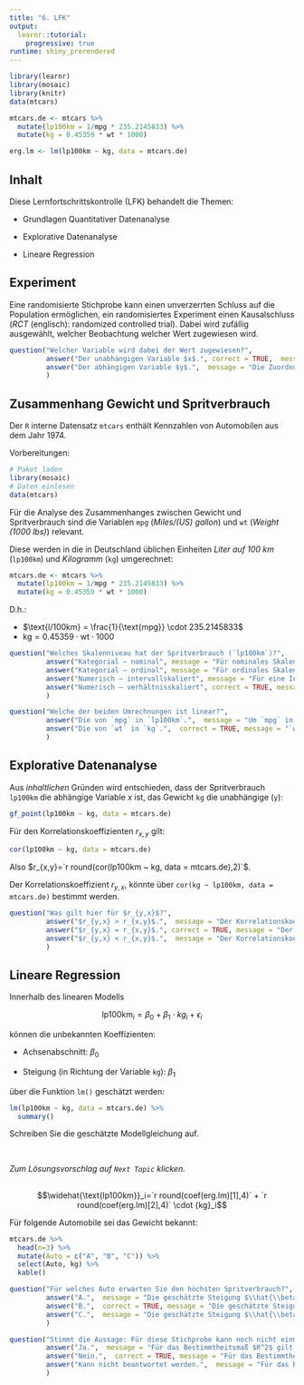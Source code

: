 ```yaml
---
title: "6. LFK"
output: 
  learnr::tutorial:
    progressive: true
runtime: shiny_prerendered
---
```



```r
library(learnr)
library(mosaic)
library(knitr)
data(mtcars)

mtcars.de <- mtcars %>%
  mutate(lp100km = 1/mpg * 235.2145833) %>%
  mutate(kg = 0.45359 * wt * 1000)

erg.lm <- lm(lp100km ~ kg, data = mtcars.de)
```

## Inhalt

Diese Lernfortschrittskontrolle (LFK) behandelt die Themen:

- Grundlagen Quantitativer Datenanalyse

- Explorative Datenanalyse

- Lineare Regression


## Experiment

Eine randomisierte Stichprobe kann einen unverzerrten Schluss auf die Population ermöglichen, ein randomisiertes Experiment einen Kausalschluss (*RCT* (englisch): randomized controlled trial). Dabei wird zufällig ausgewählt, welcher Beobachtung welcher Wert zugewiesen wird.

```r
question("Welcher Variable wird dabei der Wert zugewiesen?",
         answer("Der unabhängigen Variable $x$.", correct = TRUE,  message = "Die Zuordnung zur jeweiligen *Behandlung* erfolgt zufällig, da der Zusammenhang $x \\rightarrow y$ untersucht werden soll."), 
         answer("Der abhängigen Variable $y$.",  message = "Die Zuordnung zur jeweiligen *Behandlung* erfolgt zufällig, da der Zusammenhang $x \\rightarrow y$ untersucht werden soll.")
         )
```

## Zusammenhang Gewicht und Spritverbrauch

Der `R` interne Datensatz `mtcars` enthält Kennzahlen von Automobilen aus dem Jahr 1974.

Vorbereitungen:

```r
# Paket laden
library(mosaic)
# Daten einlesen
data(mtcars)
```

Für die Analyse des Zusammenhanges zwischen Gewicht und Spritverbrauch sind die Variablen `mpg` (*Miles/(US) gallon*) und `wt` (*Weight (1000 lbs)*) relevant.

Diese werden in die in Deutschland üblichen Einheiten *Liter auf 100 km* (`lp100km`) und *Kilogramm* (`kg`) umgerechnet:

```r
mtcars.de <- mtcars %>%
  mutate(lp100km = 1/mpg * 235.2145833) %>%
  mutate(kg = 0.45359 * wt * 1000)
```

D.h.:

- $\text{l/100km} = \frac{1}{\text{mpg}} \cdot 235.2145833$
- $\text{kg}= 0.45359 \cdot \text{wt} \cdot 1000$

```r
question("Welches Skalenniveau hat der Spritverbrauch (`lp100km`)?",
         answer("Kategorial – nominal", message = "Für nominales Skalenniveau könnten die Werte nur unterschieden werden."),
         answer("Kategorial – ordinal", message = "Für ordinales Skalenniveau könnten die Werte nur unterschieden und in eine Reihenfolge gebracht werden."),
         answer("Numerisch – intervallskaliert", message = "Für eine Intervallskalierung müssen die Werte in eine Reihenfolge gebracht werden können und die Abstände vergleichbar sein. Der Nullpunkt ist aber willkürlich."),
         answer("Numerisch – verhältnisskaliert", correct = TRUE, message = "Für eine Verhältnisskalierung müssen die Werte in eine Reihenfolge gebracht werden können und die Abstände vergleichbar sein. Auch ist ein absoluter Nullpunkt (inhaltlich) gegeben und die Quotienten sind (inhaltlich) interpretierbar.")
         )
```

```r
question("Welche der beiden Umrechnungen ist linear?",
         answer("Die von `mpg` in `lp100km`.",  message = "Um `mpg` in `lp100km` umzurechnen wird durch `mpg` dividiert. Der Zusammenhang einer Zahl zu ihrem Kehrwert ist nicht linear, d.h., Zahl und Kehrwert liegen nicht auf einer Geraden."), 
         answer("Die von `wt` in `kg`.",  correct = TRUE, message = "`wt` wird mit einem Faktor multipliziert, d.h., `wt` und `kg` liegen auf einer Geraden.")
         )
```

## Explorative Datenanalyse

Aus *inhaltlichen* Gründen wird entschieden, dass der Spritverbrauch `lp100km` die abhängige Variable $x$ ist, das Gewicht `kg` die unabhängige (`y`):


```r
gf_point(lp100km ~ kg, data = mtcars.de)
```


Für den Korrelationskoeffizienten $r_{x,y}$ gilt:

```r
cor(lp100km ~ kg, data = mtcars.de)
```

Also $r_{x,y}=`r round(cor(lp100km ~ kg, data = mtcars.de),2)`$.

Der Korrelationskoeffizient $r_{y,x}$, könnte über `cor(kg ~ lp100km, data = mtcars.de)` bestimmt werden.

```r
question("Was gilt hier für $r_{y,x}$?",
         answer("$r_{y,x} > r_{x,y}$.",  message = "Der Korrelationskoeffizient ist symmetrisch (siehe Formel - Kommutativgesetz). Die Rollen von $x$ und $y$ können mathematisch getauscht werden."),
         answer("$r_{y,x} = r_{x,y}$.", correct = TRUE, message = "Der Korrelationskoeffizient ist symmetrisch (siehe Formel - Kommutativgesetz). Die Rollen von $x$ und $y$ können mathematisch getauscht werden."),
         answer("$r_{y,x} < r_{x,y}$.",  message = "Der Korrelationskoeffizient ist symmetrisch (siehe Formel - Kommutativgesetz). Die Rollen von $x$ und $y$ können mathematisch getauscht werden.")
         )
```

## Lineare Regression

Innerhalb des linearen Modells

$$\text{lp100km}_i=\beta_0 + \beta_1 \cdot {kg}_i+\epsilon_i$$

können die unbekannten Koeffizienten:

- Achsenabschnitt: $\beta_0$

- Steigung (in Richtung der Variable `kg`): $\beta_1$

über die Funktion `lm()` geschätzt werden:

```r
lm(lp100km ~ kg, data = mtcars.de) %>%
  summary()
```

Schreiben Sie die geschätzte Modellgleichung auf.

<br>

*Zum Lösungsvorschlag auf `Next Topic` klicken.*

##

$$\widehat{\text{lp100km}}_i=`r round(coef(erg.lm)[1],4)` + `r round(coef(erg.lm)[2],4)` \cdot {kg}_i$$

Für folgende Automobile sei das Gewicht bekannt:

```r
mtcars.de %>%
  head(n=3) %>%
  mutate(Auto = c("A", "B", "C")) %>%
  select(Auto, kg) %>%
  kable()
```

```r
question("Für welches Auto erwarten Sie den höchsten Spritverbrauch?",
         answer("A.",  message = "Die geschätzte Steigung $\\hat{\\beta}_1$ ist positiv, d.h., je größer $x$ (das Gewicht) desto höher ist der modellierte Spritverbrauch ($y$)."),
         answer("B.",  correct = TRUE, message = "Die geschätzte Steigung $\\hat{\\beta}_1$ ist positiv, d.h., je größer $x$ (das Gewicht) desto höher ist der modellierte Spritverbrauch ($y$)."),
         answer("C.",  message = "Die geschätzte Steigung $\\hat{\\beta}_1$ ist positiv, d.h., je größer $x$ (das Gewicht) desto höher ist der modellierte Spritverbrauch ($y$).")
         )
```

```r
question("Stimmt die Aussage: Für diese Stichprobe kann noch nicht einmal die Hälfte der Variation des Spritverbrauchs durch das Gewicht modelliert werden.",
         answer("Ja.",  message = "Für das Bestimmtheitsmaß $R^2$ gilt hier: $R^2=0.79$ (`Multiple R-squared`), d.h., ca. 80% der Variation kann modelliert werden."),
         answer("Nein.",  correct = TRUE, message = "Für das Bestimmtheitsmaß $R^2$ gilt hier: $R^2=0.79$ (`Multiple R-squared`), d.h., ca. 80% der Variation kann modelliert werden."),
         answer("Kann nicht beantwortet werden.",  message = "Für das Bestimmtheitsmaß $R^2$ gilt hier: $R^2=0.79$ (`Multiple R-squared`), d.h., ca. 80% der Variation kann modelliert werden.")
         )
```
